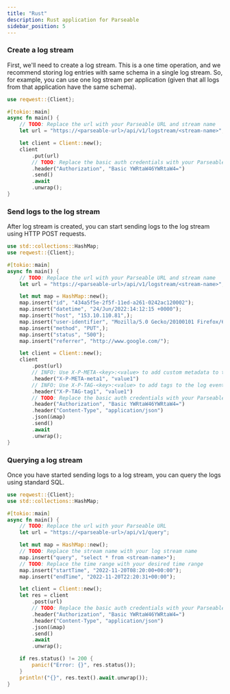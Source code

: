 ```yaml
---
title: "Rust"
description: Rust application for Parseable
sidebar_position: 5
---
```


### Create a log stream
First, we'll need to create a log stream. This is a one time operation, and we recommend storing log entries with same schema in a single log stream. So, for example, you can use one log stream per application (given that all logs from that application have the same schema).


```rust
use reqwest::{Client};

#[tokio::main]
async fn main() {
    // TODO: Replace the url with your Parseable URL and stream name    
    let url = "https://<parseable-url>/api/v1/logstream/<stream-name>";

    let client = Client::new();
    client
        .put(url)
        // TODO: Replace the basic auth credentials with your Parseable credentials
        .header("Authorization", "Basic YWRtaW46YWRtaW4=")
        .send()
        .await
        .unwrap();
}
```
### Send logs to the log stream
After log stream is created, you can start sending logs to the log stream using HTTP POST requests.


```rust
use std::collections::HashMap;
use reqwest::{Client};

#[tokio::main]
async fn main() {
    // TODO: Replace the url with your Parseable URL and stream name    
    let url = "https://<parseable-url>/api/v1/logstream/<stream-name>";

    let mut map = HashMap::new();
    map.insert("id", "434a5f5e-2f5f-11ed-a261-0242ac120002");
    map.insert("datetime", "24/Jun/2022:14:12:15 +0000");
    map.insert("host", "153.10.110.81",);
    map.insert("user-identifier", "Mozilla/5.0 Gecko/20100101 Firefox/64.0",);
    map.insert("method", "PUT",);
    map.insert("status", "500");
    map.insert("referrer", "http://www.google.com/");

    let client = Client::new();
    client
        .post(url)
        // INFO: Use X-P-META-<key>:<value> to add custom metadata to the log event
        .header("X-P-META-meta1", "value1")
        // INFO: Use X-P-TAG-<key>:<value> to add tags to the log event
        .header("X-P-TAG-tag1", "value1")
        // TODO: Replace the basic auth credentials with your Parseable credentials
        .header("Authorization", "Basic YWRtaW46YWRtaW4=")
        .header("Content-Type", "application/json")
        .json(&map)
        .send()
        .await
        .unwrap();
}
```
### Querying a log stream
Once you have started sending logs to a log stream, you can query the logs using standard SQL.


```rust
use reqwest::{Client};
use std::collections::HashMap;

#[tokio::main]
async fn main() {
    // TODO: Replace the url with your Parseable URL
    let url = "https://<parseable-url>/api/v1/query";

    let mut map = HashMap::new();
    // TODO: Replace the stream name with your log stream name
    map.insert("query", "select * from <stream-name>");
    // TODO: Replace the time range with your desired time range
    map.insert("startTime", "2022-11-20T08:20:00+00:00");
    map.insert("endTime", "2022-11-20T22:20:31+00:00");

    let client = Client::new();
    let res = client
        .post(url)
        // TODO: Replace the basic auth credentials with your Parseable credentials
        .header("Authorization", "Basic YWRtaW46YWRtaW4=")
        .header("Content-Type", "application/json")
        .json(&map)
        .send()
        .await
        .unwrap();

    if res.status() != 200 {
        panic!("Error: {}", res.status());
    }
    println!("{}", res.text().await.unwrap());
}
```
